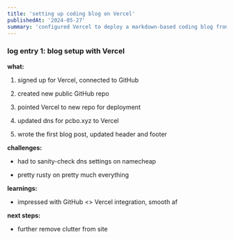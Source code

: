 ```yaml
---
title: 'setting up coding blog on Vercel'
publishedAt: '2024-05-27'
summary: 'configured Vercel to deploy a markdown-based coding blog from a github repo at pcbo.xyz domain'
---
```


### log entry 1: blog setup with Vercel

**what:**

1. signed up for Vercel, connected to GitHub  

2. created new public GitHub repo

3. pointed Vercel to new repo for deployment  

4. updated dns for pcbo.xyz to Vercel

5. wrote the first blog post, updated header and footer

**challenges:**

- had to sanity-check dns settings on namecheap

- pretty rusty on pretty much everything  

**learnings:**

- impressed with GitHub &lt;&gt; Vercel integration, smooth af

**next steps:** 

- further remove clutter from site
